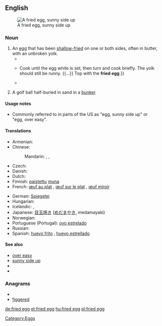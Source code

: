==English==
[[Image:Fried egg, sunny side up.jpg|thumb|A fried egg, sunny side up]]

===Noun===
{{en-noun|sg=[[fried]] [[egg]]}}

# An [[egg]] that has been [[shallow-fry|shallow-fried]] on one or both sides, often in butter, with an unbroken yolk.
#* {{quote-news|year=1997|date=03/20|title=EGGS a dozen ways|author=Kristin Eddy|work=Atlanta Journal Constitution|passage=It's difficult to have a perfectly cooked, cooked-through '''fried egg''' because, by the time the yolk has coagulated, or set, the white is overcooked. You'll usually have to settle for either a runny yolk or a tough white.}}
#* {{quote-news|year=1997|date=04/16|title=FLEETING PLEASURES; The first blush of spring's harvest|author=JANET FLETCHER|work=San Francisco Chronicle|passage=Carefully break the egg into a bowl, {{...}} Cook until the egg white is set, then turn and cook briefly. The yolk should still be runny. {{...}} Top with the '''fried egg'''.}}
#* {{quote-journal|year=2004|date=Autumn|volume=57, Iss. 3|page=440|title=Pneumonia|author=Julie Keith|journal=The Hudson Review|passage="Your dad said you should have a '''fried egg'''. He's gone to work awhile back. You want one or two?" I hesitated, and she must have caught a look of distaste on my face, for she added amiably, "Or you like scrambled better?"}}
# {{golf}} A golf ball half-buried in sand in a [[bunker]].

====Usage notes====
* Commonly referred to in parts of the US as "egg, sunny side up" or "egg, over easy".

====Translations====
{{trans-top|egg that has been shallow fried}}
* Armenian: {{t-|hy|ձվածեղ|tr=jvaçeġ}}
* Chinese:
*: Mandarin: {{qualifier|chicken egg}} {{t|cmn|煎雞蛋|sc=Hani}}, {{t|cmn|煎鸡蛋|tr=jiān jīdàn|sc=Hani}}, {{qualifier|any egg}} {{t|cmn|煎蛋|tr=jiāndàn|sc=Hani}}
* Czech: {{t|cs|volské oko|n}}
* Danish: {{t|da|spejlæg|n}}
* Dutch: {{t|nl|spiegelei|n}}
* Finnish: [[paistaa|paistettu]] [[muna]]
* French: [[œuf au plat]] {{m}}, [[œuf sur le plat]] {{m}}, [[œuf miroir]] {{m}}
{{trans-mid}}
* German: [[Spiegelei]] {{n}} {{italbrac|sunny side up}}
* Hungarian: {{t+|hu|tükörtojás}}
* Icelandic: {{t|is|spælegg|n}}, {{t|is|steikt egg|n}}
* Japanese: [[目玉焼き]] ([[めだまやき]], medamayaki)
* Norwegian: {{t|no|speilegg|n}}
* Portuguese (Portugal): [[ovo estrelado]] {{m}}
* Russian: {{t|ru|яичница-глазунья|f|tr=jaíčnica-glazún’ja}}
* Spanish: [[huevo frito]] {{m}}, [[huevo estrellado]] {{m}}
{{trans-bottom}}

====See also====
* [[over easy]]
* [[sunny side up]]
* {{pedialite}}
* {{commonslite}}

===Anagrams===
* {{alphagram|deefggir}}
* [[figgered#English|figgered]]

[[Category:Eggs]]

[[de:fried egg]]
[[et:fried egg]]
[[hu:fried egg]]
[[pl:fried egg]]